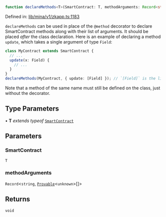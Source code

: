 ```ts
function declareMethods<T>(SmartContract: T, methodArguments: Record<string, Provable<unknown>[]>): void
```

Defined in: [lib/mina/v1/zkapp.ts:1183](https://github.com/o1-labs/o1js/blob/46b9772d07785397c4bd76a102bc9f6730d321bb/src/lib/mina/v1/zkapp.ts#L1183)

`declareMethods` can be used in place of the `@method` decorator
to declare SmartContract methods along with their list of arguments.
It should be placed _after_ the class declaration.
Here is an example of declaring a method `update`, which takes a single argument of type `Field`:
```ts
class MyContract extends SmartContract {
  // ...
  update(x: Field) {
    // ...
  }
}
declareMethods(MyContract, { update: [Field] }); // `[Field]` is the list of arguments!
```
Note that a method of the same name must still be defined on the class, just without the decorator.

## Type Parameters

• **T** *extends* *typeof* [`SmartContract`](../classes/SmartContract.mdx)

## Parameters

### SmartContract

`T`

### methodArguments

`Record`\<`string`, [`Provable`](../type-aliases/Provable.mdx)\<`unknown`\>[]\>

## Returns

`void`
